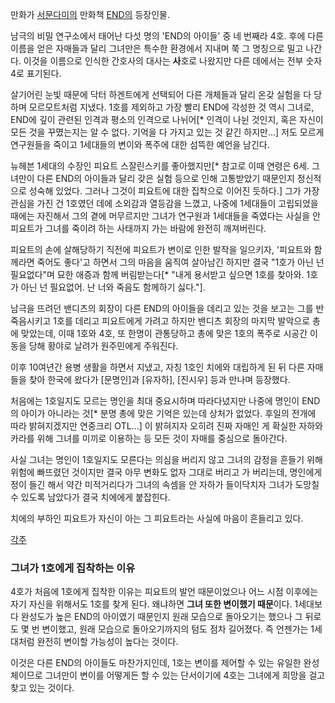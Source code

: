 만화가 [[서문다미]]의 만화책 [[END]]의 등장인물.

남극의 비밀 연구소에서 태어난 다섯 명의 'END의 아이들' 중 네 번째라 4호. 후에 다른 이름을 얻은 자매들과 달리 그녀만은 특수한 환경에서 지내며 쭉 그 명칭으로 밀고 나간다. 이것을 이름으로 인식한 간호사의 대사는 '''사'''호로 나왔지만 다른 데에서는 전부 숫자 4로 표기된다.

살기어린 눈빛 때문에 닥터 하겐트에게 선택되어 다른 개체들과 달리 온갖 실험을 다 당하며 모르모트처럼 지냈다. 1호를 제외하고 가장 빨리 END에 각성한 것 역시 그녀로, END에 깊이 관련된 인격과 평소의 인격으로 나뉘어[* 인격이 나뉜 것인지, 혹은 자신이 모든 것을 꾸몄는지는 알 수 없다. 기억을 다 가지고 있는 것 같긴 하지만...] 저도 모르게 연구원들을 죽이고 1세대들의 변이와 폭주에 대한 섬뜩한 예언을 남긴다.

뉴헤븐 1세대의 수장인 피요트 스잘린스키를 좋아했지만[* 참고로 이때 연령은 6세. 그녀만이 다른 END의 아이들과 달리 갖은 실험 등으로 인해 고통받았기 때문인지 정신적으로 성숙해 있었다. 그러나 그것이 피요트에 대한 집착으로 이어진 듯하다.] 그가 가장 관심을 가진 건 1호였던 데에 소외감과 열등감을 느꼈고, 나중에 1세대들이 고립되었을 때에는 자진해서 그의 곁에 머무르지만 그녀가 연구원과 1세대들을 죽였다는 사실을 안 피요트가 그녀를 죽이려 하는 사태까지 가는 바람에 완전히 깨져버린다.

피요트의 손에 살해당하기 직전에 피요트가 변이로 인한 발작을 일으키자, '피요트와 함께라면 죽어도 좋다'고 하면서 그의 마음을 움직여 살아남긴 하지만 결국 "1호가 아닌 넌 필요없다"며 묘한 애증과 함께 버림받는다[* "내게 용서받고 싶으면 1호를 찾아와. 1호가 아닌 넌 필요없어. 난 너와 죽음도 함께하기 싫다."].

남극을 뜨려던 밴디츠의 회장이 다른 END의 아이들을 데리고 있는 것을 보고는 그를 반죽음시키고 1호를 데리고 피요트에게 가려고 하지만 밴디츠 회장의 마지막 발악으로 총에 맞았는데, 이때 1호와 4호, 또 한명이 관통당하고 총에 맞은 1호의 폭주로 시공간 이동을 당해 황야로 날려가 원주민에게 주워진다.

이후 10여년간 용병 생활을 하면서 지냈고, 자칭 1호인 치에와 대립하게 된 뒤 다른 자매들을 찾아 한국에 왔다가 [문명인]과 [유자하], [진시우] 등과 만나며 등장했다.

처음에는 1호일지도 모르는 명인을 최대 중요시하며 따라다녔지만 나중에 명인이 END의 아이가 아니라는 것[* 분명 총에 맞은 기억은 있는데 상처가 없었다. 후일의 전개에 따라 밝혀지겠지만 연중크리 OTL...] 이 밝혀지자 오히려 진짜 자매인 게 확실한 자하와 카라를 위해 그녀를 미끼로 이용하는 등 모든 것이 자매를 중심으로 돌아간다.

사실 그녀는 명인이 1호일지도 모른다는 의심을 버리지 않고 그녀의 감정을 흔들기 위해 위험에 빠뜨렸던 것이지만 결국 아무 변화도 없자 그대로 버리고 가 버리는데, 명인에게 정이 들긴 해서 약간 미적거리다가 그녀의 속셈을 안 자하가 들이닥치자 그녀가 도망칠 수 있도록 남았다가 결국 치에에게 붙잡힌다.

치에의 부하인 피요트가 자신이 아는 그 피요트라는 사실에 마음이 흔들리고 있다.

[[각주]]

=== 그녀가 1호에게 집착하는 이유 ===
4호가 처음에 1호에게 집착한 이유는 피요트의 발언 때문이었으나 어느 시점 이후에는 자기 자신을 위해서도 1호를 찾게 된다. 왜냐하면 '''그녀 또한 변이했기 때문'''이다. 1세대보다 완성도가 높은 END의 아이였기 때문인지 원래 모습으로 돌아오기는 했으나 그 뒤로도 몇 번 변이했고, 원래 모습으로 돌아오기까지의 텀도 점차 길어졌다. 즉 언젠가는 1세대처럼 완전히 변이할 가능성이 높다는 것이다.

이것은 다른 END의 아이들도 마찬가지인데, 1호는 변이를 제어할 수 있는 유일한 완성체이므로 그녀만이 변이를 어떻게든 할 수 있는 단서이기에 4호는 그녀에게 희망을 걸고 찾고 있는 것이다.
